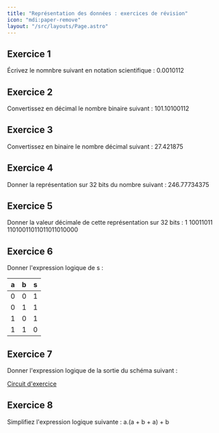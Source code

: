 ```yaml
---
title: "Représentation des données : exercices de révision"
icon: "mdi:paper-remove"
layout: "/src/layouts/Page.astro"
---
```


## Exercice 1

Écrivez le nomnbre suivant en notation scientifique : 0.0010112

## Exercice 2

Convertissez en décimal le nombre binaire suivant : 101.10100112

## Exercice 3

Convertissez en binaire le nombre décimal suivant : 27.421875

## Exercice 4

Donner la représentation sur 32 bits du nombre suivant : 246.77734375

## Exercice 5

Donner la valeur décimale de cette représentation sur 32 bits : 1 10011011
11010011011011011010000

## Exercice 6

Donner l'expression logique de s :

a | b | s  
---|---|---  
0 | 0 | 1  
0 | 1 | 1  
1 | 0 | 1  
1 | 1 | 0  
  
## Exercice 7

Donner l'expression logique de la sortie du schéma suivant :

[Circuit d'exercice](img/circuit2.png)

## Exercice 8

Simplifiez l'expression logique suivante : a.(a + b + a) + b